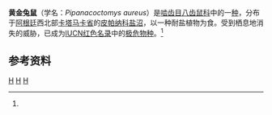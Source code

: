 {{Speciesbox
| taxon = Pipanacoctomys aureus
| binomial_authority =（Mares，Braun，Barquez，Díaz，2000）
| status = CR
| status_system = iucn3.1
| status_ref = <ref name=iucn>{{IUCN2008|assessors=Lessa, E., Ojeda, R. & Bidau, C.|year=2008|id=136557|title=Pipanacoctomys aureus|downloaded=5 January 2009}}</ref>
}}
'''黄金兔鼠'''（学名：''Pipanacoctomys aureus''）是[[啮齿目|啮齿目]][[八齿鼠科|八齿鼠科]]中的一[[物种|种]]，分布于[[阿根廷|阿根廷]]西北部[[卡塔马卡省|卡塔马卡省]]的[[皮帕纳科盐沼|皮帕纳科盐沼]]，以一种耐盐植物为食。受到栖息地消失的威胁，已成为[[IUCN红色名录|IUCN红色名录]]中的[[极危物种|极危物种]]。<ref name=iucn/>

==参考资料==
{{reflist}}

{{Taxonbar}}
[[Category:2000年描述的动物|H]]
[[Category:八齿鼠科|H]]
[[Category:阿根廷動物|H]]